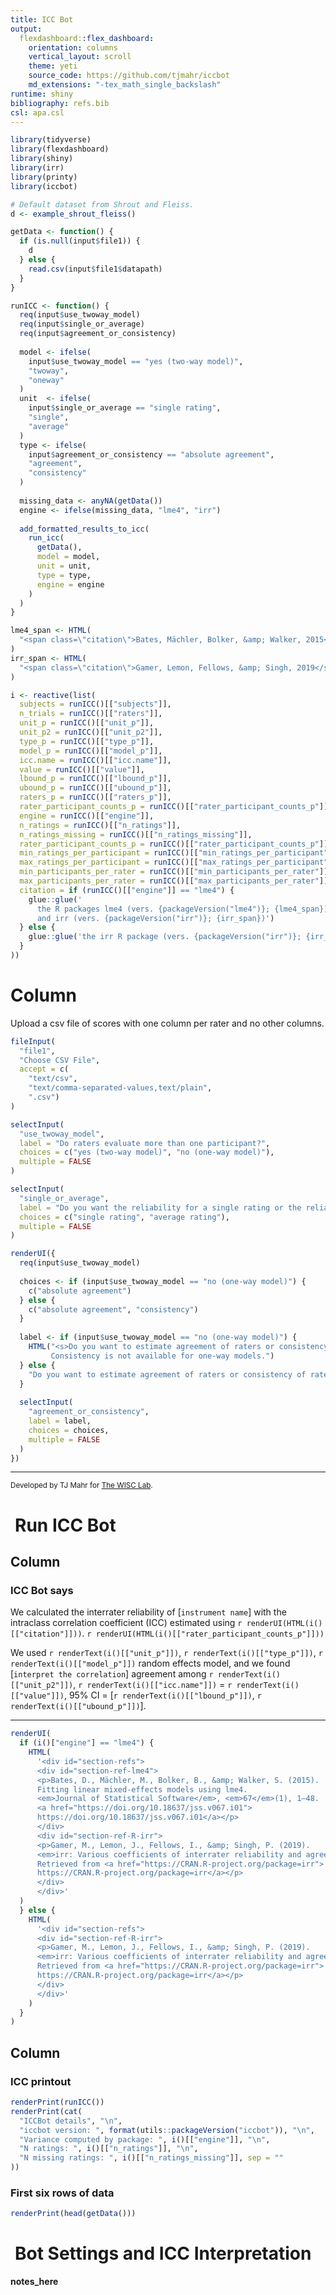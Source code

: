 ```yaml
---
title: ICC Bot
output: 
  flexdashboard::flex_dashboard:
    orientation: columns
    vertical_layout: scroll
    theme: yeti
    source_code: https://github.com/tjmahr/iccbot
    md_extensions: "-tex_math_single_backslash"
runtime: shiny
bibliography: refs.bib
csl: apa.csl
---
```


```r
library(tidyverse)
library(flexdashboard)
library(shiny)
library(irr)
library(printy)
library(iccbot)

# Default dataset from Shrout and Fleiss.
d <- example_shrout_fleiss()

getData <- function() {
  if (is.null(input$file1)) {
    d
  } else {
    read.csv(input$file1$datapath)
  }
}

runICC <- function() {
  req(input$use_twoway_model)
  req(input$single_or_average)
  req(input$agreement_or_consistency)
  
  model <- ifelse(
    input$use_twoway_model == "yes (two-way model)", 
    "twoway", 
    "oneway"
  )
  unit  <- ifelse(
    input$single_or_average == "single rating", 
    "single", 
    "average"
  )
  type <- ifelse(
    input$agreement_or_consistency == "absolute agreement", 
    "agreement", 
    "consistency"
  )
  
  missing_data <- anyNA(getData())
  engine <- ifelse(missing_data, "lme4", "irr")
    
  add_formatted_results_to_icc(
    run_icc(
      getData(),
      model = model,
      unit = unit,
      type = type,
      engine = engine
    )
  )
}

lme4_span <- HTML(
  "<span class=\"citation\">Bates, Mächler, Bolker, &amp; Walker, 2015</span>"
)
irr_span <- HTML(
  "<span class=\"citation\">Gamer, Lemon, Fellows, &amp; Singh, 2019</span>"
)

i <- reactive(list(
  subjects = runICC()[["subjects"]],
  n_trials = runICC()[["raters"]],
  unit_p = runICC()[["unit_p"]],
  unit_p2 = runICC()[["unit_p2"]],
  type_p = runICC()[["type_p"]],
  model_p = runICC()[["model_p"]],
  icc.name = runICC()[["icc.name"]],
  value = runICC()[["value"]],
  lbound_p = runICC()[["lbound_p"]],
  ubound_p = runICC()[["ubound_p"]],
  raters_p = runICC()[["raters_p"]],
  rater_participant_counts_p = runICC()[["rater_participant_counts_p"]],
  engine = runICC()[["engine"]],
  n_ratings = runICC()[["n_ratings"]],
  n_ratings_missing = runICC()[["n_ratings_missing"]],
  rater_participant_counts_p = runICC()[["rater_participant_counts_p"]],
  min_ratings_per_participant = runICC()[["min_ratings_per_participant"]],
  max_ratings_per_participant = runICC()[["max_ratings_per_participant"]],
  min_participants_per_rater = runICC()[["min_participants_per_rater"]],
  max_participants_per_rater = runICC()[["max_participants_per_rater"]],
  citation = if (runICC()[["engine"]] == "lme4") {
    glue::glue('
      the R packages lme4 (vers. {packageVersion("lme4")}; {lme4_span}) 
      and irr (vers. {packageVersion("irr")}; {irr_span})')
  } else {
    glue::glue('the irr R package (vers. {packageVersion("irr")}; {irr_span})')
  }
))
```

Column {.sidebar}
======================================================================

Upload a csv file of scores with one column per rater and no other columns.

```r
fileInput(
  "file1", 
  "Choose CSV File", 
  accept = c(
    "text/csv",
    "text/comma-separated-values,text/plain",
    ".csv")
)

selectInput(
  "use_twoway_model",
  label = "Do raters evaluate more than one participant?", 
  choices = c("yes (two-way model)", "no (one-way model)"), 
  multiple = FALSE 
)

selectInput(
  "single_or_average",
  label = "Do you want the reliability for a single rating or the reliability for the average rating?", 
  choices = c("single rating", "average rating"),
  multiple = FALSE 
)

renderUI({
  req(input$use_twoway_model)
  
  choices <- if (input$use_twoway_model == "no (one-way model)") {
    c("absolute agreement")
  } else {
    c("absolute agreement", "consistency")
  }
  
  label <- if (input$use_twoway_model == "no (one-way model)") {
    HTML("<s>Do you want to estimate agreement of raters or consistency of raters?</s> 
         Consistency is not available for one-way models.")
  } else {
    "Do you want to estimate agreement of raters or consistency of raters?"
  }
  
  selectInput(
    "agreement_or_consistency",
    label = label, 
    choices = choices,
    multiple = FALSE
  )
})
```

***

<small>
Developed by TJ Mahr for
<a href="https://kidspeech.wisc.edu/" target="_blank">The WISC Lab</a>.
</small>




<span class="fa fa-robot" style="margin-right: 7px;"></span>Run ICC Bot
======================================================================


Column {data-width=400}
-----------------------------------------------------------------------

### ICC Bot says

We calculated the interrater reliability of [`instrument name`] with the
intraclass correlation coefficient (ICC) estimated using
`r renderUI(HTML(i()[["citation"]]))`.
`r renderUI(HTML(i()[["rater_participant_counts_p"]]))`

We used `r renderText(i()[["unit_p"]])`, `r renderText(i()[["type_p"]])`,
`r renderText(i()[["model_p"]])` random effects model, and we found [`interpret
the correlation`] agreement among `r renderText(i()[["unit_p2"]])`,
`r renderText(i()[["icc.name"]])` = `r renderText(i()[["value"]])`, 95% CI =
[`r renderText(i()[["lbound_p"]])`, `r renderText(i()[["ubound_p"]])`].

***

```r
renderUI(
  if (i()["engine"] == "lme4") {
    HTML(
      '<div id="section-refs">
      <div id="section-ref-lme4">
      <p>Bates, D., Mächler, M., Bolker, B., &amp; Walker, S. (2015). 
      Fitting linear mixed-effects models using lme4. 
      <em>Journal of Statistical Software</em>, <em>67</em>(1), 1–48. 
      <a href="https://doi.org/10.18637/jss.v067.i01">
      https://doi.org/10.18637/jss.v067.i01</a></p>
      </div>
      <div id="section-ref-R-irr">
      <p>Gamer, M., Lemon, J., Fellows, I., &amp; Singh, P. (2019). 
      <em>irr: Various coefficients of interrater reliability and agreement</em>. 
      Retrieved from <a href="https://CRAN.R-project.org/package=irr">
      https://CRAN.R-project.org/package=irr</a></p>
      </div>
      </div>'
  )
  } else {
    HTML(
      '<div id="section-refs">
      <div id="section-ref-R-irr">
      <p>Gamer, M., Lemon, J., Fellows, I., &amp; Singh, P. (2019). 
      <em>irr: Various coefficients of interrater reliability and agreement</em>. 
      Retrieved from <a href="https://CRAN.R-project.org/package=irr">
      https://CRAN.R-project.org/package=irr</a></p>
      </div>
      </div>'
    )
  }
)
```

Column {data-width=450}
-----------------------------------------------------------------------

### ICC printout

```r
renderPrint(runICC())
renderPrint(cat(
  "ICCBot details", "\n",
  "iccbot version: ", format(utils::packageVersion("iccbot")), "\n",
  "Variance computed by package: ", i()[["engine"]], "\n",
  "N ratings: ", i()[["n_ratings"]], "\n",
  "N missing ratings: ", i()[["n_ratings_missing"]], sep = ""
))
```

### First six rows of data

```r
renderPrint(head(getData()))
```




<span class="fa fa-book" style="margin-right: 7px;"></span>Bot Settings and ICC Interpretation 
======================================================================


__notes_here__
